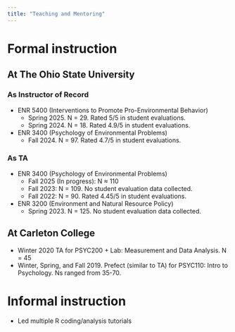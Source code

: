 ```yaml
---
title: "Teaching and Mentoring"
---
```

# Formal instruction
## At The Ohio State University
### As Instructor of Record
- ENR 5400 (Interventions to Promote Pro-Environmental Behavior)
  - Spring 2025. N = 29. Rated 5/5 in student evaluations.
  - Spring 2024. N = 18. Rated 4.9/5 in student evaluations.
- ENR 3400 (Psychology of Environmental Problems)
  - Fall 2024. N = 97. Rated 4.7/5 in student evaluations.

### As TA
- ENR 3400 (Psychology of Environmental Problems)
  - Fall 2025 (In progress): N ≈ 110
  - Fall 2023: N = 109. No student evaluation data collected.
  - Fall 2022: N = 90. Rated 4.45/5 in student evaluations.
- ENR 3200 (Environment and Natural Resource Policy)
  - Spring 2023. N = 125. No student evaluation data collected.


## At Carleton College
- Winter 2020 TA for PSYC200 + Lab: Measurement and Data Analysis. N = 45
- Winter, Spring, and Fall 2019. Prefect (similar to TA) for PSYC110: Intro to Psychology. Ns ranged from 35-70.

# Informal instruction
- Led multiple R coding/analysis tutorials